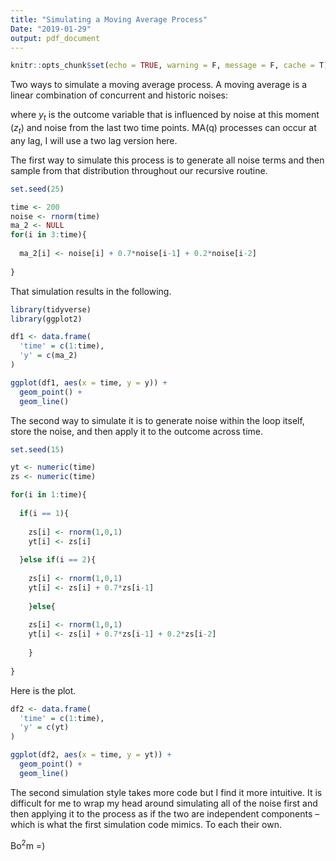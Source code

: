 ```yaml
---
title: "Simulating a Moving Average Process"
Date: "2019-01-29"
output: pdf_document
---
```


```r
knitr::opts_chunk$set(echo = TRUE, warning = F, message = F, cache = T)
```

Two ways to simulate a moving average process. A moving average is a linear combination of concurrent and historic noises:

\begin{equation}
y_t = z_t + z_{t-1} + z_{t-2}
\end{equation}

\noindent where $y_t$ is the outcome variable that is influenced by noise at this moment ($z_t$) and noise from the last two time points. MA(q) processes can occur at any lag, I will use a two lag version here.

The first way to simulate this process is to generate all noise terms and then sample from that distribution throughout our recursive routine.

```r
set.seed(25)

time <- 200
noise <- rnorm(time)
ma_2 <- NULL
for(i in 3:time){
  
  ma_2[i] <- noise[i] + 0.7*noise[i-1] + 0.2*noise[i-2]
  
}

```

That simulation results in the following.

```r

library(tidyverse)
library(ggplot2)

df1 <- data.frame(
  'time' = c(1:time),
  'y' = c(ma_2)
)

ggplot(df1, aes(x = time, y = y)) + 
  geom_point() + 
  geom_line()
```

The second way to simulate it is to generate noise within the loop itself, store the noise, and then apply it to the outcome across time. 

```r
set.seed(15)

yt <- numeric(time)
zs <- numeric(time)

for(i in 1:time){
  
  if(i == 1){
    
    zs[i] <- rnorm(1,0,1)
    yt[i] <- zs[i]
  
  }else if(i == 2){
    
    zs[i] <- rnorm(1,0,1) 
    yt[i] <- zs[i] + 0.7*zs[i-1]
    
    }else{
  
    zs[i] <- rnorm(1,0,1)
    yt[i] <- zs[i] + 0.7*zs[i-1] + 0.2*zs[i-2]
  
    }
  
}

```

Here is the plot.

```r
df2 <- data.frame(
  'time' = c(1:time),
  'y' = c(yt)
)

ggplot(df2, aes(x = time, y = yt)) + 
  geom_point() + 
  geom_line()
```

The second simulation style takes more code but I find it more intuitive. It is difficult for me to wrap my head around simulating all of the noise first and then applying it to the process as if the two are independent components -- which is what the first simulation code mimics. To each their own.

Bo$^2$m =)

